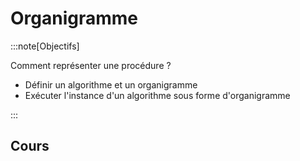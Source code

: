 # Organigramme

:::note[Objectifs]

Comment représenter une procédure ?

- Définir un algorithme et un organigramme
- Exécuter l'instance d'un algorithme sous forme d'organigramme

:::

## Cours


<Slides embedded />


<Exercice />
